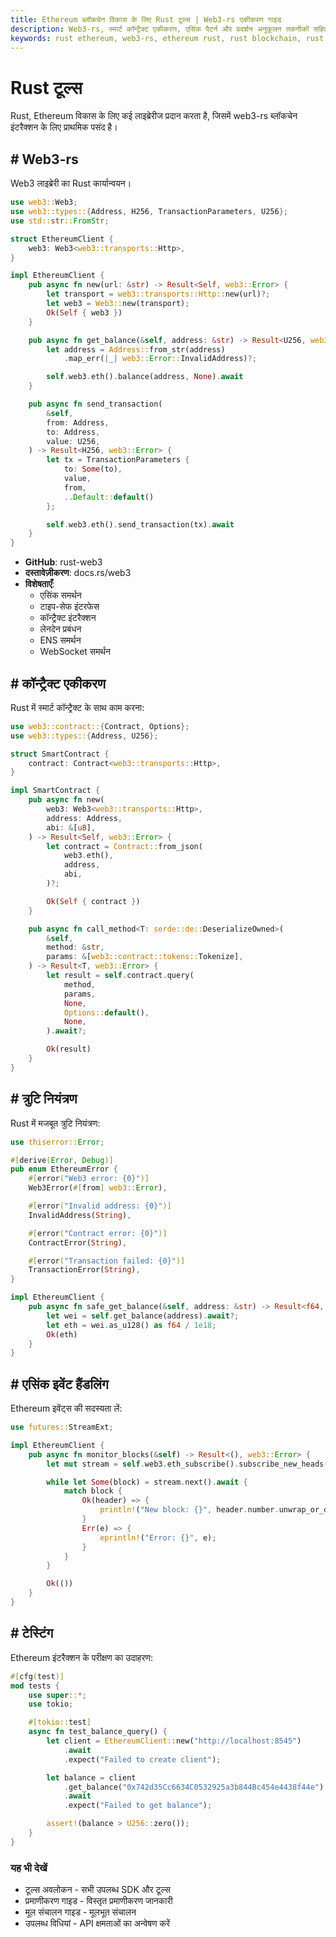 ```yaml
---
title: Ethereum ब्लॉकचेन विकास के लिए Rust टूल्स | Web3-rs एकीकरण गाइड
description: Web3-rs, स्मार्ट कॉन्ट्रैक्ट एकीकरण, एसिंक पैटर्न और प्रदर्शन अनुकूलन तकनीकों सहित Ethereum विकास के लिए Rust लाइब्रेरीज का व्यापक गाइड
keywords: rust ethereum, web3-rs, ethereum rust, rust blockchain, rust web3, rust smart contracts, ethereum async rust, blockchain rust, ethereum client rust, tokio ethereum, rust dapp, high performance ethereum
---
```


# Rust टूल्स

Rust, Ethereum विकास के लिए कई लाइब्रेरीज प्रदान करता है, जिसमें web3-rs ब्लॉकचेन इंटरैक्शन के लिए प्राथमिक पसंद है।

<PayAttention category="Rust" />

## # Web3-rs

Web3 लाइब्रेरी का Rust कार्यान्वयन।

```rust
use web3::Web3;
use web3::types::{Address, H256, TransactionParameters, U256};
use std::str::FromStr;

struct EthereumClient {
    web3: Web3<web3::transports::Http>,
}

impl EthereumClient {
    pub async fn new(url: &str) -> Result<Self, web3::Error> {
        let transport = web3::transports::Http::new(url)?;
        let web3 = Web3::new(transport);
        Ok(Self { web3 })
    }

    pub async fn get_balance(&self, address: &str) -> Result<U256, web3::Error> {
        let address = Address::from_str(address)
            .map_err(|_| web3::Error::InvalidAddress)?;

        self.web3.eth().balance(address, None).await
    }

    pub async fn send_transaction(
        &self,
        from: Address,
        to: Address,
        value: U256,
    ) -> Result<H256, web3::Error> {
        let tx = TransactionParameters {
            to: Some(to),
            value,
            from,
            ..Default::default()
        };

        self.web3.eth().send_transaction(tx).await
    }
}
```

- **GitHub**: <Link to="https://github.com/tomusdrw/rust-web3" target="_blank" absolute>rust-web3</Link>
- **दस्तावेज़ीकरण**: <Link to="https://docs.rs/web3" target="_blank" absolute>docs.rs/web3</Link>
- **विशेषताएँ**:
  - एसिंक समर्थन
  - टाइप-सेफ इंटरफेस
  - कॉन्ट्रैक्ट इंटरैक्शन
  - लेनदेन प्रबंधन
  - ENS समर्थन
  - WebSocket समर्थन

## # कॉन्ट्रैक्ट एकीकरण

Rust में स्मार्ट कॉन्ट्रैक्ट के साथ काम करना:

```rust
use web3::contract::{Contract, Options};
use web3::types::{Address, U256};

struct SmartContract {
    contract: Contract<web3::transports::Http>,
}

impl SmartContract {
    pub async fn new(
        web3: Web3<web3::transports::Http>,
        address: Address,
        abi: &[u8],
    ) -> Result<Self, web3::Error> {
        let contract = Contract::from_json(
            web3.eth(),
            address,
            abi,
        )?;

        Ok(Self { contract })
    }

    pub async fn call_method<T: serde::de::DeserializeOwned>(
        &self,
        method: &str,
        params: &[web3::contract::tokens::Tokenize],
    ) -> Result<T, web3::Error> {
        let result = self.contract.query(
            method,
            params,
            None,
            Options::default(),
            None,
        ).await?;

        Ok(result)
    }
}
```

## # त्रुटि नियंत्रण

Rust में मजबूत त्रुटि नियंत्रण:

```rust
use thiserror::Error;

#[derive(Error, Debug)]
pub enum EthereumError {
    #[error("Web3 error: {0}")]
    Web3Error(#[from] web3::Error),

    #[error("Invalid address: {0}")]
    InvalidAddress(String),

    #[error("Contract error: {0}")]
    ContractError(String),

    #[error("Transaction failed: {0}")]
    TransactionError(String),
}

impl EthereumClient {
    pub async fn safe_get_balance(&self, address: &str) -> Result<f64, EthereumError> {
        let wei = self.get_balance(address).await?;
        let eth = wei.as_u128() as f64 / 1e18;
        Ok(eth)
    }
}
```

## # एसिंक इवेंट हैंडलिंग

Ethereum इवेंट्स की सदस्यता लें:

```rust
use futures::StreamExt;

impl EthereumClient {
    pub async fn monitor_blocks(&self) -> Result<(), web3::Error> {
        let mut stream = self.web3.eth_subscribe().subscribe_new_heads().await?;

        while let Some(block) = stream.next().await {
            match block {
                Ok(header) => {
                    println!("New block: {}", header.number.unwrap_or_default());
                }
                Err(e) => {
                    eprintln!("Error: {}", e);
                }
            }
        }

        Ok(())
    }
}
```

## # टेस्टिंग

Ethereum इंटरैक्शन के परीक्षण का उदाहरण:

```rust
#[cfg(test)]
mod tests {
    use super::*;
    use tokio;

    #[tokio::test]
    async fn test_balance_query() {
        let client = EthereumClient::new("http://localhost:8545")
            .await
            .expect("Failed to create client");

        let balance = client
            .get_balance("0x742d35Cc6634C0532925a3b844Bc454e4438f44e")
            .await
            .expect("Failed to get balance");

        assert!(balance > U256::zero());
    }
}
```

### यह भी देखें

- <Link to="/docs/ethereum/tools/overview" title="Complete overview of available Ethereum development tools and SDKs">टूल्स अवलोकन</Link> - सभी उपलब्ध SDK और टूल्स
- <Link to="/docs/ethereum/authentication" title="Guide to authenticating with Ethereum nodes and API services">प्रमाणीकरण गाइड</Link> - विस्तृत प्रमाणीकरण जानकारी
- <Link to="/docs/ethereum/basic-operations" title="Learn fundamental Ethereum blockchain operations for developers">मूल संचालन गाइड</Link> - मूलभूत संचालन
- <Link to="/docs/ethereum/all-methods" title="Complete reference of all available Ethereum API methods">उपलब्ध विधियां</Link> - API क्षमताओं का अन्वेषण करें
